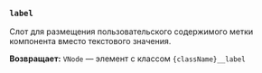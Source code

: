 ### `label`

Слот для размещения пользовательского содержимого метки компонента вместо текстового значения.

**Возвращает:** `VNode` — элемент с классом `{className}__label`

